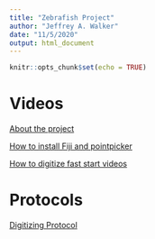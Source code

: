 ```yaml
---
title: "Zebrafish Project"
author: "Jeffrey A. Walker"
date: "11/5/2020"
output: html_document
---
```


```r
knitr::opts_chunk$set(echo = TRUE)
```

# Videos

[About the project](https://www.youtube.com/watch?v=u7Ly-PSoGmM){target="_blank"}

[How to install Fiji and pointpicker](https://www.youtube.com/watch?v=d35b1S5EJu4&t=4s){target="_blank"}

[How to digitize fast start videos](https://www.youtube.com/watch?v=PLxSOUlugiA){target="_blank"}

# Protocols
[Digitizing Protocol](https://www.middleprofessor.com/research/zebrafish/digitizing_protocol.html)
